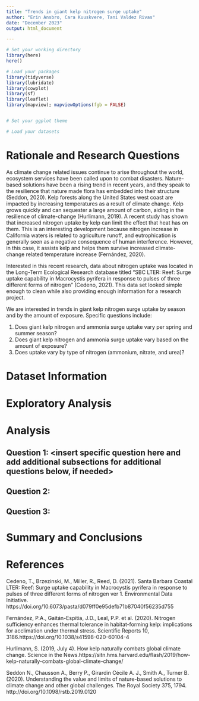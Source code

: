 ```yaml
---
title: "Trends in giant kelp nitrogen surge uptake"
author: "Erin Ansbro, Cara Kuuskvere, Tani Valdez Rivas"
date: "December 2023"
output: html_document

---
```

\newpage
\tableofcontents 
\newpage
\listoftables 
\newpage
\listoffigures 
\newpage

```r
# Set your working directory
library(here)
here()

# Load your packages
library(tidyverse)
library(lubridate)
library(cowplot)
library(sf)
library(leaflet)
library(mapview); mapviewOptions(fgb = FALSE)


# Set your ggplot theme

# Load your datasets

```


# Rationale and Research Questions

As climate change related issues continue to arise throughout the world, ecosystem services have been called upon to combat disasters. Nature-based solutions have been a rising trend in recent years, and they speak to the resilience that nature made flora has embedded into their structure (Seddon, 2020). Kelp forests along the United States west coast are impacted by increasing temperatures as a result of climate change. Kelp grows quickly and can sequester a large amount of carbon, aiding in the resilience of climate-change (Hurlimann, 2019). A recent study has shown that increased nitrogen uptake by kelp can limit the effect that heat has on them. This is an interesting development because nitrogen increase in California waters is related to agriculture runoff, and eutrophication is generally seen as a negative consequence of human interference. However, in this case, it assists kelp and helps them survive increased climate-change related temperature increase (Fernández, 2020).

Interested in this recent research, data about nitrogen uptake was located in the Long-Term Ecological Research database titled “SBC LTER: Reef: Surge uptake capability in Macrocystis pyrifera in response to pulses of three different forms of nitrogen” (Cedeno, 2021). This data set looked simple enough to clean while also providing enough information for a research project. 

We are interested in trends in giant kelp nitrogen surge uptake by season and by the amount of exposure. Specific questions include:

1. Does giant kelp nitrogen and ammonia surge uptake vary per spring and summer season?
2. Does giant kelp nitrogen and ammonia surge uptake vary based on the amount of exposure?
3. Does uptake vary by type of nitrogen (ammonium, nitrate, and urea)?



\newpage

# Dataset Information



\newpage

# Exploratory Analysis 



\newpage

# Analysis



## Question 1: <insert specific question here and add additional subsections for additional questions below, if needed>

## Question 2: 

## Question 3:


\newpage

# Summary and Conclusions


\newpage

# References
Cedeno, T., Brzezinski, M., Miller, R., Reed, D. (2021). Santa Barbara Coastal LTER: Reef: Surge uptake capability in Macrocystis pyrifera in response to pulses of three different forms of nitrogen ver 1. Environmental Data Initiative. https://doi.org/10.6073/pasta/d079ff0e95defb71b87040f56235d755 

Fernández, P.A., Gaitán-Espitia, J.D., Leal, P.P. et al. (2020). Nitrogen sufficiency enhances thermal tolerance in habitat-forming kelp: implications for acclimation under thermal stress. Scientific Reports 10, 3186.https://doi.org/10.1038/s41598-020-60104-4

Hurlimann, S. (2019, July 4). How kelp naturally combats global climate change. Science in the News.https://sitn.hms.harvard.edu/flash/2019/how-kelp-naturally-combats-global-climate-change/  

Seddon N., Chausson A., Berry P., Girardin Cécile A. J., Smith A., Turner B. (2020). Understanding the value and limits of nature-based solutions to climate change and other global challenges. The Royal Society 375, 1794. http://doi.org/10.1098/rstb.2019.0120 

